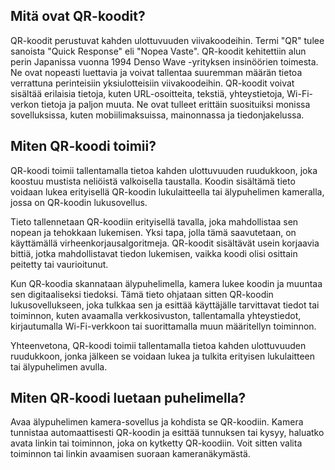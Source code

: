 ## Mitä ovat QR-koodit?

QR-koodit perustuvat kahden ulottuvuuden viivakoodeihin. Termi "QR" tulee sanoista "Quick Response" eli "Nopea Vaste". QR-koodit kehitettiin alun perin Japanissa vuonna 1994 Denso Wave -yrityksen insinöörien toimesta. Ne ovat nopeasti luettavia ja voivat tallentaa suuremman määrän tietoa verrattuna perinteisiin yksiulotteisiin viivakoodeihin. QR-koodit voivat sisältää erilaisia tietoja, kuten URL-osoitteita, tekstiä, yhteystietoja, Wi-Fi-verkon tietoja ja paljon muuta. Ne ovat tulleet erittäin suosituiksi monissa sovelluksissa, kuten mobiilimaksuissa, mainonnassa ja tiedonjakelussa.

## Miten QR-koodi toimii?

QR-koodi toimii tallentamalla tietoa kahden ulottuvuuden ruudukkoon, joka koostuu mustista neliöistä valkoisella taustalla. Koodin sisältämä tieto voidaan lukea erityisellä QR-koodin lukulaitteella tai älypuhelimen kameralla, jossa on QR-koodin lukusovellus.

Tieto tallennetaan QR-koodiin erityisellä tavalla, joka mahdollistaa sen nopean ja tehokkaan lukemisen. Yksi tapa, jolla tämä saavutetaan, on käyttämällä virheenkorjausalgoritmeja. QR-koodit sisältävät usein korjaavia bittiä, jotka mahdollistavat tiedon lukemisen, vaikka koodi olisi osittain peitetty tai vaurioitunut.

Kun QR-koodia skannataan älypuhelimella, kamera lukee koodin ja muuntaa sen digitaaliseksi tiedoksi. Tämä tieto ohjataan sitten QR-koodin lukusovellukseen, joka tulkkaa sen ja esittää käyttäjälle tarvittavat tiedot tai toiminnon, kuten avaamalla verkkosivuston, tallentamalla yhteystiedot, kirjautumalla Wi-Fi-verkkoon tai suorittamalla muun määritellyn toiminnon.

Yhteenvetona, QR-koodi toimii tallentamalla tietoa kahden ulottuvuuden ruudukkoon, jonka jälkeen se voidaan lukea ja tulkita erityisen lukulaitteen tai älypuhelimen avulla.

## Miten QR-koodi luetaan puhelimella?

Avaa älypuhelimen kamera-sovellus ja kohdista se QR-koodiin. Kamera tunnistaa automaattisesti QR-koodin ja esittää tunnuksen tai kysyy, haluatko avata linkin tai toiminnon, joka on kytketty QR-koodiin. Voit sitten valita toiminnon tai linkin avaamisen suoraan kameranäkymästä.
